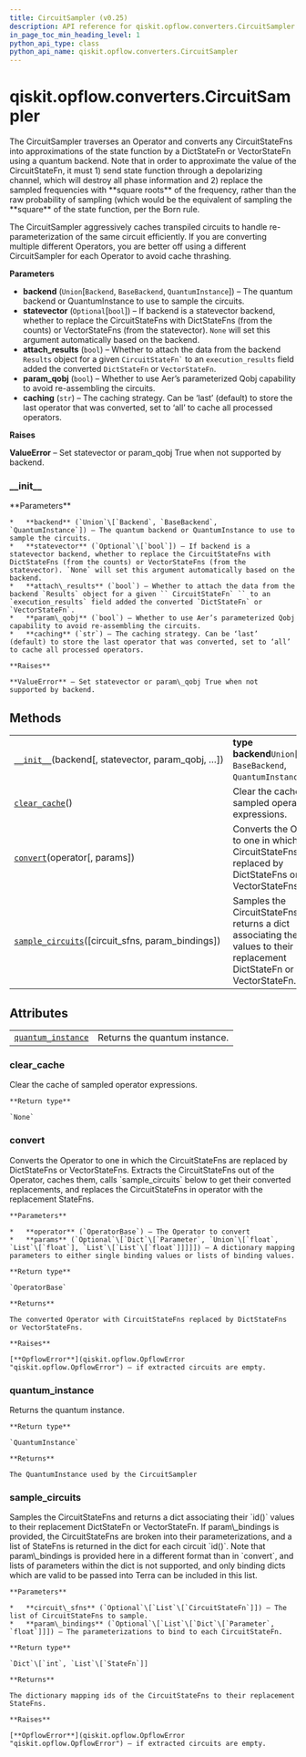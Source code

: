 ```yaml
---
title: CircuitSampler (v0.25)
description: API reference for qiskit.opflow.converters.CircuitSampler in qiskit v0.25
in_page_toc_min_heading_level: 1
python_api_type: class
python_api_name: qiskit.opflow.converters.CircuitSampler
---
```


<span id="qiskit-opflow-converters-circuitsampler" />

# qiskit.opflow\.converters.CircuitSampler

<Class id="qiskit.opflow.converters.CircuitSampler" isDedicatedPage={true} github="https://github.com/qiskit/qiskit/tree/stable/0.17/qiskit/opflow/converters/circuit_sampler.py" signature="CircuitSampler(backend, statevector=None, param_qobj=False, attach_results=False, caching='last')" modifiers="class">
  The CircuitSampler traverses an Operator and converts any CircuitStateFns into approximations of the state function by a DictStateFn or VectorStateFn using a quantum backend. Note that in order to approximate the value of the CircuitStateFn, it must 1) send state function through a depolarizing channel, which will destroy all phase information and 2) replace the sampled frequencies with **square roots** of the frequency, rather than the raw probability of sampling (which would be the equivalent of sampling the **square** of the state function, per the Born rule.

  The CircuitSampler aggressively caches transpiled circuits to handle re-parameterization of the same circuit efficiently. If you are converting multiple different Operators, you are better off using a different CircuitSampler for each Operator to avoid cache thrashing.

  **Parameters**

  *   **backend** (`Union`\[`Backend`, `BaseBackend`, `QuantumInstance`]) – The quantum backend or QuantumInstance to use to sample the circuits.
  *   **statevector** (`Optional`\[`bool`]) – If backend is a statevector backend, whether to replace the CircuitStateFns with DictStateFns (from the counts) or VectorStateFns (from the statevector). `None` will set this argument automatically based on the backend.
  *   **attach\_results** (`bool`) – Whether to attach the data from the backend `Results` object for a given `` CircuitStateFn` `` to an `execution_results` field added the converted `DictStateFn` or `VectorStateFn`.
  *   **param\_qobj** (`bool`) – Whether to use Aer’s parameterized Qobj capability to avoid re-assembling the circuits.
  *   **caching** (`str`) – The caching strategy. Can be ‘last’ (default) to store the last operator that was converted, set to ‘all’ to cache all processed operators.

  **Raises**

  **ValueError** – Set statevector or param\_qobj True when not supported by backend.

  ### \_\_init\_\_

  <Function id="qiskit.opflow.converters.CircuitSampler.__init__" signature="__init__(backend, statevector=None, param_qobj=False, attach_results=False, caching='last')">
    **Parameters**

    *   **backend** (`Union`\[`Backend`, `BaseBackend`, `QuantumInstance`]) – The quantum backend or QuantumInstance to use to sample the circuits.
    *   **statevector** (`Optional`\[`bool`]) – If backend is a statevector backend, whether to replace the CircuitStateFns with DictStateFns (from the counts) or VectorStateFns (from the statevector). `None` will set this argument automatically based on the backend.
    *   **attach\_results** (`bool`) – Whether to attach the data from the backend `Results` object for a given `` CircuitStateFn` `` to an `execution_results` field added the converted `DictStateFn` or `VectorStateFn`.
    *   **param\_qobj** (`bool`) – Whether to use Aer’s parameterized Qobj capability to avoid re-assembling the circuits.
    *   **caching** (`str`) – The caching strategy. Can be ‘last’ (default) to store the last operator that was converted, set to ‘all’ to cache all processed operators.

    **Raises**

    **ValueError** – Set statevector or param\_qobj True when not supported by backend.
  </Function>

  ## Methods

  |                                                                                                                                                                            |                                                                                                                                   |
  | -------------------------------------------------------------------------------------------------------------------------------------------------------------------------- | --------------------------------------------------------------------------------------------------------------------------------- |
  | [`__init__`](#qiskit.opflow.converters.CircuitSampler.__init__ "qiskit.opflow.converters.CircuitSampler.__init__")(backend\[, statevector, param\_qobj, …])                | **type backend**`Union`\[`Backend`, `BaseBackend`, `QuantumInstance`]                                                             |
  | [`clear_cache`](#qiskit.opflow.converters.CircuitSampler.clear_cache "qiskit.opflow.converters.CircuitSampler.clear_cache")()                                              | Clear the cache of sampled operator expressions.                                                                                  |
  | [`convert`](#qiskit.opflow.converters.CircuitSampler.convert "qiskit.opflow.converters.CircuitSampler.convert")(operator\[, params])                                       | Converts the Operator to one in which the CircuitStateFns are replaced by DictStateFns or VectorStateFns.                         |
  | [`sample_circuits`](#qiskit.opflow.converters.CircuitSampler.sample_circuits "qiskit.opflow.converters.CircuitSampler.sample_circuits")(\[circuit\_sfns, param\_bindings]) | Samples the CircuitStateFns and returns a dict associating their `id()` values to their replacement DictStateFn or VectorStateFn. |

  ## Attributes

  |                                                                                                                                            |                               |
  | ------------------------------------------------------------------------------------------------------------------------------------------ | ----------------------------- |
  | [`quantum_instance`](#qiskit.opflow.converters.CircuitSampler.quantum_instance "qiskit.opflow.converters.CircuitSampler.quantum_instance") | Returns the quantum instance. |

  ### clear\_cache

  <Function id="qiskit.opflow.converters.CircuitSampler.clear_cache" signature="clear_cache()">
    Clear the cache of sampled operator expressions.

    **Return type**

    `None`
  </Function>

  ### convert

  <Function id="qiskit.opflow.converters.CircuitSampler.convert" signature="convert(operator, params=None)">
    Converts the Operator to one in which the CircuitStateFns are replaced by DictStateFns or VectorStateFns. Extracts the CircuitStateFns out of the Operator, caches them, calls `sample_circuits` below to get their converted replacements, and replaces the CircuitStateFns in operator with the replacement StateFns.

    **Parameters**

    *   **operator** (`OperatorBase`) – The Operator to convert
    *   **params** (`Optional`\[`Dict`\[`Parameter`, `Union`\[`float`, `List`\[`float`], `List`\[`List`\[`float`]]]]]) – A dictionary mapping parameters to either single binding values or lists of binding values.

    **Return type**

    `OperatorBase`

    **Returns**

    The converted Operator with CircuitStateFns replaced by DictStateFns or VectorStateFns.

    **Raises**

    [**OpflowError**](qiskit.opflow.OpflowError "qiskit.opflow.OpflowError") – if extracted circuits are empty.
  </Function>

  ### quantum\_instance

  <Attribute id="qiskit.opflow.converters.CircuitSampler.quantum_instance">
    Returns the quantum instance.

    **Return type**

    `QuantumInstance`

    **Returns**

    The QuantumInstance used by the CircuitSampler
  </Attribute>

  ### sample\_circuits

  <Function id="qiskit.opflow.converters.CircuitSampler.sample_circuits" signature="sample_circuits(circuit_sfns=None, param_bindings=None)">
    Samples the CircuitStateFns and returns a dict associating their `id()` values to their replacement DictStateFn or VectorStateFn. If param\_bindings is provided, the CircuitStateFns are broken into their parameterizations, and a list of StateFns is returned in the dict for each circuit `id()`. Note that param\_bindings is provided here in a different format than in `convert`, and lists of parameters within the dict is not supported, and only binding dicts which are valid to be passed into Terra can be included in this list.

    **Parameters**

    *   **circuit\_sfns** (`Optional`\[`List`\[`CircuitStateFn`]]) – The list of CircuitStateFns to sample.
    *   **param\_bindings** (`Optional`\[`List`\[`Dict`\[`Parameter`, `float`]]]) – The parameterizations to bind to each CircuitStateFn.

    **Return type**

    `Dict`\[`int`, `List`\[`StateFn`]]

    **Returns**

    The dictionary mapping ids of the CircuitStateFns to their replacement StateFns.

    **Raises**

    [**OpflowError**](qiskit.opflow.OpflowError "qiskit.opflow.OpflowError") – if extracted circuits are empty.
  </Function>
</Class>

